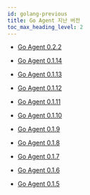 ```yaml
---
id: golang-previous
title: Go Agent 지난 버전
toc_max_heading_level: 2
---
```


* [Go Agent 0.2.2](golang-0_2_2)

* [Go Agent 0.1.14](golang-0_1_14)

* [Go Agent 0.1.13](golang-0_1_13)

* [Go Agent 0.1.12](golang-0_1_12)

* [Go Agent 0.1.11](golang-0_1_11)

* [Go Agent 0.1.10](golang-0_1_10)

* [Go Agent 0.1.9](golang-0_1_9)

* [Go Agent 0.1.8](golang-0_1_8)

* [Go Agent 0.1.7](golang-0_1_7)

* [Go Agent 0.1.6](golang-0_1_6)

* [Go Agent 0.1.5](golang-0_1_5)